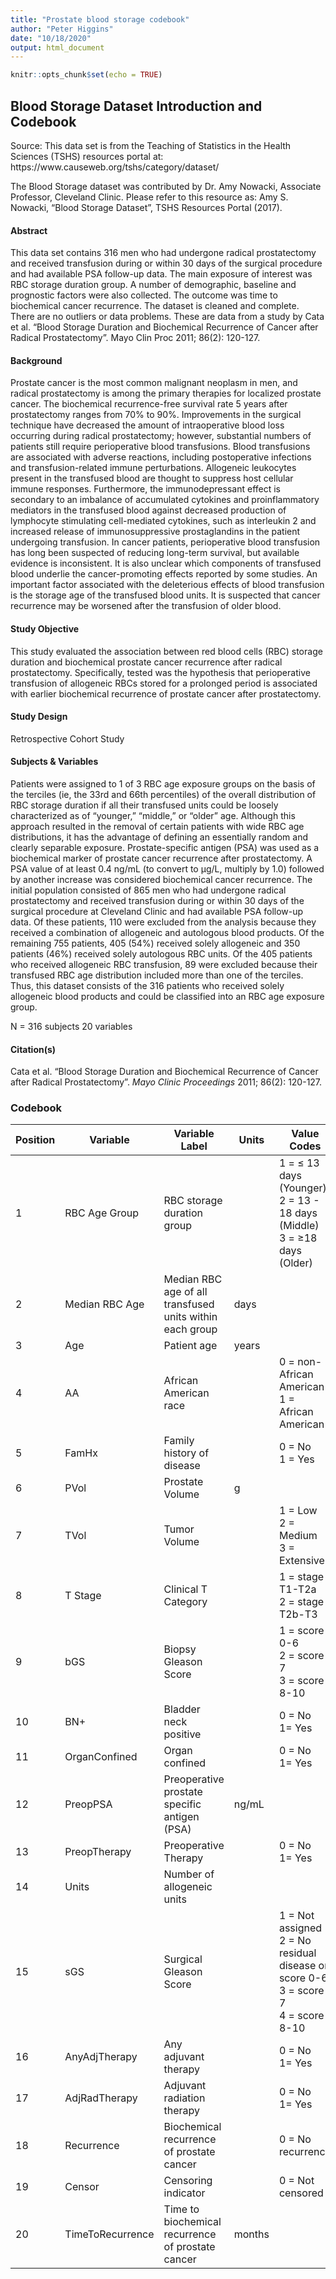 ```yaml
---
title: "Prostate blood storage codebook"
author: "Peter Higgins"
date: "10/18/2020"
output: html_document
---
```


```r
knitr::opts_chunk$set(echo = TRUE)
```


## Blood Storage Dataset Introduction and Codebook

Source: This data set is from the Teaching of Statistics in the Health Sciences (TSHS) resources portal at:  
https://www.causeweb.org/tshs/category/dataset/

The Blood Storage dataset was contributed by Dr. Amy Nowacki, Associate Professor, Cleveland Clinic. Please refer to this resource as: Amy S. Nowacki, “Blood Storage Dataset”, TSHS Resources Portal (2017). 

#### Abstract

 This data set contains 316 men who had undergone radical prostatectomy and received transfusion during or within 30 days of the surgical procedure and had available PSA follow-up data. The main exposure of interest was RBC storage duration group. A number of demographic, baseline and prognostic factors were also collected. The outcome was time to biochemical cancer recurrence. The dataset is cleaned and complete. There are no outliers or data problems. These are data from a study by Cata et al. “Blood Storage Duration and Biochemical Recurrence of Cancer after Radical Prostatectomy”. Mayo Clin Proc 2011; 86(2): 120-127.

#### Background

Prostate cancer is the most common malignant neoplasm in men, and radical prostatectomy is among the primary therapies for localized prostate cancer. The biochemical recurrence-free survival rate 5 years after prostatectomy ranges from 70% to 90%. Improvements in the surgical technique have decreased the amount of intraoperative blood loss occurring during radical prostatectomy; however, substantial numbers of patients still require perioperative blood transfusions.
Blood transfusions are associated with adverse reactions, including postoperative infections and transfusion-related immune perturbations. Allogeneic leukocytes present in the transfused blood are thought to suppress host cellular immune responses. Furthermore, the immunodepressant effect is secondary to an imbalance of accumulated cytokines and proinflammatory mediators in the transfused blood against decreased production of lymphocyte stimulating cell-mediated cytokines, such as interleukin 2 and increased release of immunosuppressive prostaglandins in the patient undergoing transfusion.
In cancer patients, perioperative blood transfusion has long been suspected of reducing long-term survival, but available evidence is inconsistent. It is also unclear which components of transfused blood underlie the cancer-promoting effects reported by some studies. An important factor associated with the deleterious effects of blood transfusion is the storage age of the transfused blood units. It is suspected that cancer recurrence may be worsened after the transfusion of older blood.

#### Study Objective
This study evaluated the association between red blood cells (RBC) storage duration and biochemical prostate cancer recurrence after radical prostatectomy. Specifically, tested was the hypothesis that perioperative transfusion of allogeneic RBCs stored for a prolonged period is associated with earlier biochemical recurrence of prostate cancer after prostatectomy.

#### Study Design

Retrospective Cohort Study

#### Subjects & Variables

Patients were assigned to 1 of 3 RBC age exposure groups on the basis of the terciles (ie, the 33rd and 66th percentiles) of the overall distribution of RBC storage duration if all their transfused units could be loosely characterized as of “younger,” “middle,” or “older” age. Although this approach resulted in the removal of certain patients with wide RBC age distributions, it has the advantage of defining an essentially random and clearly separable exposure.
Prostate-specific antigen (PSA) was used as a biochemical marker of prostate cancer recurrence after prostatectomy. A PSA value of at least 0.4 ng/mL (to convert to μg/L, multiply by 1.0) followed by another increase was considered biochemical cancer recurrence.
The initial population consisted of 865 men who had undergone radical prostatectomy and received transfusion during or within 30 days of the surgical procedure at Cleveland Clinic and had available PSA follow-up data. Of these patients, 110 were excluded from the analysis because they received a combination of allogeneic and autologous blood products. Of the remaining 755 patients, 405 (54%) received solely allogeneic and 350 patients (46%) received solely autologous RBC units. Of the 405 patients who received allogeneic RBC transfusion, 89 were excluded because their transfused RBC age distribution included more than one of the terciles. Thus, this dataset consists of the 316 patients who received solely allogeneic blood products and could be classified into an RBC age exposure group.

N = 316 subjects 
20 variables

#### Citation(s)

Cata et al. “Blood Storage Duration and Biochemical Recurrence of Cancer after Radical Prostatectomy”. _Mayo Clinic Proceedings_ 2011; 86(2): 120-127.

### Codebook

|Position| Variable| Variable Label| Units| Value Codes|
|--------|---------|---------------|------| ---------|
|1| RBC Age Group|RBC storage duration group||1 = ≤ 13 days (Younger)<br>2 = 13 - 18 days (Middle)<br>3 = ≥18 days (Older)|
|2|Median RBC Age|Median RBC age of all transfused units within each group|days||
|3|Age|Patient age|years||
|4|AA|African American race||0 = non-African American<br>1 = African American|
|5|FamHx|Family history of disease||0 = No<br>1 = Yes|
|6|PVol|Prostate Volume|g||
|7|TVol|Tumor Volume||1 = Low<br>2 = Medium<br>3 = Extensive|
|8|T Stage|Clinical T Category||1 = stage T1-T2a<br>2 = stage T2b-T3|
|9|bGS|Biopsy Gleason Score||1 = score 0-6<br>2 = score 7<br>3 = score 8-10|
|10|BN+|Bladder neck positive||0 = No<br>1= Yes|
|11|OrganConfined|Organ confined||0 = No<br>1= Yes|
|12|PreopPSA|Preoperative prostate specific antigen (PSA)|ng/mL||
|13|PreopTherapy|Preoperative Therapy||0 = No<br>1= Yes|
|14|Units|Number of allogeneic units|||
|15|sGS|Surgical Gleason Score||1 = Not assigned<br>2 = No residual disease or score 0-6<br>3 = score 7<br>4 = score 8-10|
|16|AnyAdjTherapy|Any adjuvant therapy||0 = No<br>1= Yes|
|17|AdjRadTherapy|Adjuvant radiation therapy||0 = No<br>1= Yes|
|18|Recurrence|Biochemical recurrence of prostate cancer||0 = No recurrence|
|19|Censor|Censoring indicator||0 = Not censored|
|20|TimeToRecurrence|Time to biochemical recurrence of prostate cancer|months||
